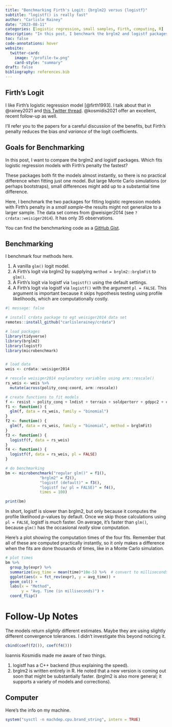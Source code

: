 ```yaml
---
title: "Benchmarking Firth's Logit: {brglm2} versus {logistf}"
subtitle: "logistf() is really fast"
author: "Carlisle Rainey"
date: "2023-08-11"
categories: [logistic regression, small samples, Firth, computing, R]
description: "In this post, I benchmark the brglm2 and logistf packages for fitting logistic regression models with Firth's penalty. "
toc: false
code-annotations: hover
website:
  twitter-card:
    image: "/profile-tw.png"
    card-style: "summary"
draft: false
bibliography: references.bib
---
```


## Firth's Logit

I like Firth's logistic regression model [@firth1993]. I talk about that in @rainey2021 and [this Twitter thread](https://twitter.com/carlislerainey/status/1686389777225113601). @kosmidis2021 offer an excellent, recent follow-up as well.

I'll refer you to the papers for a careful discussion of the benefits, but Firth's penalty reduces the bias *and variance* of the logit coefficients.

## Goals for Benchmarking

In this post, I want to compare the brglm2 and logistf packages. Which fits logistic regression models with Firth's penalty the fastest?

These packages both fit the models almost instantly, so there is no practical difference when fitting just one model. But large Monte Carlo simulations (or perhaps bootstraps), small differences might add up to a substantial time difference.

Here, I benchmark the two packages for fitting logistic regression models with Firth's penalty in a *small sample*--the results might not generalize to a larger sample. The data set comes from @weisiger2014 (see `?crdata::weisiger2014`). It has only 35 observations.

You can find the benchmarking code as a [GitHub Gist](https://gist.github.com/carlislerainey/8bf23a322252bead64d0a07391f7383d).

## Benchmarking

I benchmark four methods here.

1. A vanilla `glm()` logit model.
1. A Firth's logit via brglm2 by supplying `method = brglm2::brglmFit` to `glm()`.
1. A Firth's logit via logistf via `logistf()` using the default settings. 
1. A Firth's logit via logistf via `logistf()` with the argument `pl = FALSE`. This argument is important because it skips hypothesis testing using profile likelihoods, which are computationally costly.


```r
#| message: false

# install crdata package to egt weisiger2014 data set
remotes::install_github("carlislerainey/crdata")

# load packages
library(tidyverse)
library(brglm2)
library(logistf)
library(microbenchmark)


# load data
weis <- crdata::weisiger2014

# rescale weisiger2014 explanatory variables using arm::rescale()
rs_weis <- weis %>%
  mutate(across(polity_conq:coord, arm::rescale)) 

# create functions to fit models
f <- resist ~ polity_conq + lndist + terrain + soldperterr + gdppc2 + coord
f1 <- function() {
  glm(f, data = rs_weis, family = "binomial")
}
f2 <- function() {
  glm(f, data = rs_weis, family = "binomial", method = brglmFit)
}
f3 <- function() {
  logistf(f, data = rs_weis)
}
f4 <- function() {
  logistf(f, data = rs_weis, pl = FALSE)
}

# do benchmarking
bm <- microbenchmark("regular glm()" = f1(), 
               "brglm2" = f2(), 
               "logistf (default)" = f3(),
               "logistf (w/ pl = FALSE)" = f4(),
               times = 100) 

print(bm)
```

In short, logistf is slower than brglm2, but only because it computes the profile likelihood *p*-values by default. Once we skip those calculations using `pl = FALSE`, logistf is *much* faster. On average, it's faster than `glm()`, because `glm()` has the occasional *really* slow computation. 

Here's a plot showing the computation times of the four fits. Remember that all of these are computed practically instantly, so it only makes a difference when the fits are done thousands of times, like in a Monte Carlo simulation. 

```r
# plot times
bm %>%
  group_by(expr) %>%
  summarize(avg_time = mean(time)*10e-5) %>%  # convert to milliseconds
  ggplot(aes(x = fct_rev(expr), y = avg_time)) + 
  geom_col() + 
  labs(x = "Method", 
       y = "Avg. Time (in milliseconds)") + 
  coord_flip()
```

# Follow-Up Notes

The models return *slightly* different estimates. Maybe they are using slightly different convergence tolerances. I didn't investigate this beyond noticing it.

```r
cbind(coef(f2()), coef(f4()))
```

Ioannis Kosmidis made me aware of two things. 

1. logistf has a C++ backend (thus explaining the speed).
1. brglm2 is written entirely in R. He noted that a new version is coming out soon that might be substantially faster. (brglm2 is also more general; it supports a variety of models and corrections).

## Computer

Here's the info on my machine. 

```r
system("sysctl -n machdep.cpu.brand_string", intern = TRUE)
```
